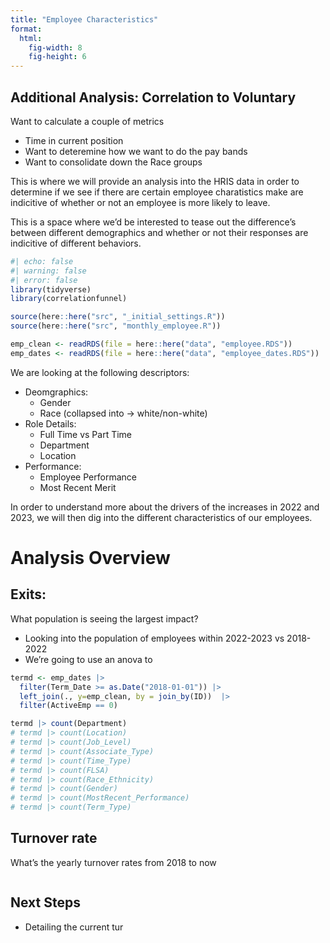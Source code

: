 ```yaml
---
title: "Employee Characteristics"
format:
  html:
    fig-width: 8
    fig-height: 6
---
```



::: {.callout-important collapse="true"}
## Additional Analysis: Correlation to Voluntary

Want to calculate a couple of metrics

* Time in current position
* Want to deteremine how we want to do the pay bands
* Want to consolidate down the Race groups

:::

This is where we will provide an analysis into the HRIS data in order to determine if we see if there are certain employee charatistics make are indicitive of whether or not an employee is more likely to leave.

This is a space where we'd be interested to tease out the difference's between different demographics and whether or not their responses are indicitive of different behaviors.

```r
#| echo: false
#| warning: false
#| error: false
library(tidyverse)
library(correlationfunnel)

source(here::here("src", "_initial_settings.R"))
source(here::here("src", "monthly_employee.R"))

emp_clean <- readRDS(file = here::here("data", "employee.RDS"))
emp_dates <- readRDS(file = here::here("data", "employee_dates.RDS"))
```

We are looking at the following descriptors: 

* Deomgraphics: 
  * Gender
  * Race (collapsed into -> white/non-white)
* Role Details:
  * Full Time vs Part Time
  * Department
  * Location
* Performance: 
  * Employee Performance
  * Most Recent Merit

  
In order to understand more about the drivers of the increases in 2022 and 2023, we will then dig into the different characteristics of our employees. 

# Analysis Overview

::: panel-tabset
## Exits:

What population is seeing the largest impact?

* Looking into the population of employees within 2022-2023 vs 2018-2022
* We're going to use an anova to 

```r
termd <- emp_dates |> 
  filter(Term_Date >= as.Date("2018-01-01")) |> 
  left_join(., y=emp_clean, by = join_by(ID))  |> 
  filter(ActiveEmp == 0) 

termd |> count(Department)
# termd |> count(Location)
# termd |> count(Job_Level)
# termd |> count(Associate_Type)
# termd |> count(Time_Type)
# termd |> count(FLSA)
# termd |> count(Race_Ethnicity)
# termd |> count(Gender)
# termd |> count(MostRecent_Performance)
# termd |> count(Term_Type)

```


## Turnover rate

What's the yearly turnover rates from 2018 to now

```r

```

## Next Steps

-   Detailing the current tur

:::